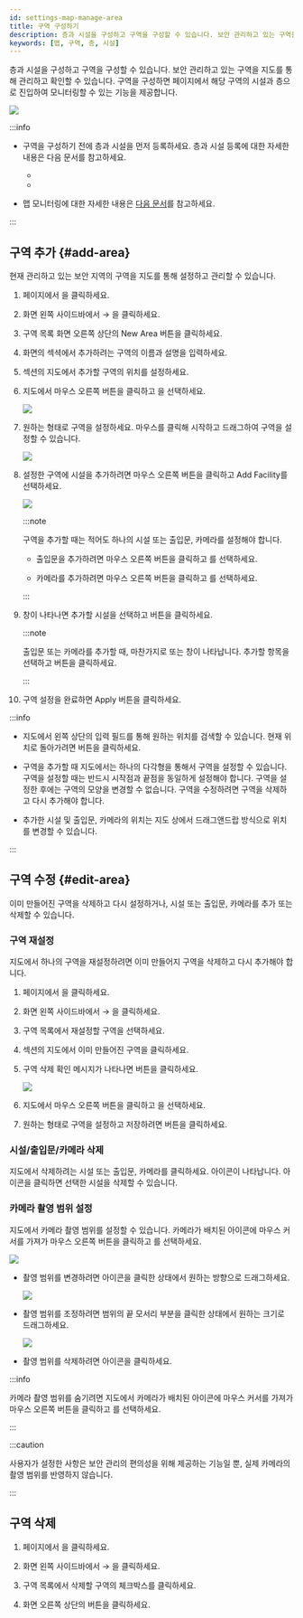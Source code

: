 ```yaml
---
id: settings-map-manage-area
title: 구역 구성하기
description: 층과 시설을 구성하고 구역을 구성할 수 있습니다. 보안 관리하고 있는 구역을 지도를 통해 관리하고 확인할 수 있습니다.
keywords: [맵, 구역, 층, 시설]
---
```


층과 시설을 구성하고 구역을 구성할 수 있습니다. 보안 관리하고 있는 구역을 지도를 통해 관리하고 확인할 수 있습니다. 구역을 구성하면 <Cmd sid='shell.header.arena' /> 페이지에서 해당 구역의 시설과 층으로 진입하여 모니터링할 수 있는 기능을 제공합니다.

<Image src='/img/monitoring-map-open-map.png' />

:::info

* 구역을 구성하기 전에 층과 시설을 먼저 등록하세요. 층과 시설 등록에 대한 자세한 내용은 다음 문서를 참고하세요.

  * <DocLink docId='platform/biostar_x/settings-map-manage-floor' />

  * <DocLink docId='platform/biostar_x/settings-map-manage-facility' />

* 맵 모니터링에 대한 자세한 내용은 [다음 문서](monitoring-map)를 참고하세요.

:::

## 구역 추가 {#add-area}

현재 관리하고 있는 보안 지역의 구역을 지도를 통해 설정하고 관리할 수 있습니다.

1. <Cmd sid='shell.header.launcher' /> 페이지에서 <Cmd sid='shell.header.setting' />을 클릭하세요.

1. 화면 왼쪽 사이드바에서 <Cmd sid='setting.menu.map.root' /> → <Cmd sid='setting.menu.map.area' />을 클릭하세요.

1. 구역 목록 화면 오른쪽 상단의 <Cmd>New Area</Cmd> 버튼을 클릭하세요.

1. <Cmd sid='setting.area.page.title' /> 화면의 <Cmd sid='setting.area.information.section.title' /> 섹셕에서 추가하려는 구역의 이름과 설명을 입력하세요.

1. <Cmd sid='setting.area.configuration.section.title' /> 섹션의 지도에서 추가할 구역의 위치를 설정하세요.

1. 지도에서 마우스 오른쪽 버튼을 클릭하고 <Cmd sid='setting.area.label.setArea' />을 선택하세요.

    <Image src='/img/biostarx-settings-map-area-add-01.png' />

1. 원하는 형태로 구역을 설정하세요. 마우스를 클릭해 시작하고 드래그하여 구역을 설정할 수 있습니다.

    <Image src='/img/biostarx-settings-map-area-drawing.gif' alone />

1. 설정한 구역에 시설을 추가하려면 마우스 오른쪽 버튼을 클릭하고 <Cmd>Add Facility</Cmd>를 선택하세요.

    <Image src='/img/biostarx-settings-map-area-add-02.png' />

    :::note

    구역을 추가할 때는 적어도 하나의 시설 또는 출입문, 카메라를 설정해야 합니다.

    * 출입문을 추가하려면 마우스 오른쪽 버튼을 클릭하고 <Cmd sid='setting.area.label.addDoor' />를 선택하세요.

    * 카메라를 추가하려면 마우스 오른쪽 버튼을 클릭하고 <Cmd sid='setting.area.label.addCamera' />를 선택하세요.

    :::

1. <Cmd sid='setting.area.label.addFacility' /> 창이 나타나면 추가할 시설을 선택하고 <Cmd sid='common.apply' /> 버튼을 클릭하세요.

    :::note

    출입문 또는 카메라를 추가할 때, 마찬가지로 <Cmd sid='setting.area.label.addDoor' /> 또는 <Cmd sid='setting.area.label.addCamera' /> 창이 나타납니다. 추가할 항목을 선택하고 <Cmd sid='common.apply' /> 버튼을 클릭하세요.

    :::

1. 구역 설정을 완료하면 <Cmd>Apply</Cmd> 버튼을 클릭하세요.

:::info

* 지도에서 왼쪽 상단의 입력 필드를 통해 원하는 위치를 검색할 수 있습니다. 현재 위치로 돌아가려면 <IcCurP /> 버튼을 클릭하세요.

* 구역을 추가할 때 지도에서는 하나의 다각형을 통해서 구역을 설정할 수 있습니다. 구역을 설정할 때는 반드시 시작점과 끝점을 동일하게 설정해야 합니다. 구역을 설정한 후에는 구역의 모양을 변경할 수 없습니다. 구역을 수정하려면 구역을 삭제하고 다시 추가해야 합니다.

* 추가한 시설 및 출입문, 카메라의 위치는 지도 상에서 드래그앤드랍 방식으로 위치를 변경할 수 있습니다.

:::


## 구역 수정 {#edit-area}

이미 만들어진 구역을 삭제하고 다시 설정하거나, 시설 또는 출입문, 카메라를 추가 또는 삭제할 수 있습니다.

### 구역 재설정

지도에서 하나의 구역을 재설정하려면 이미 만들어지 구역을 삭제하고 다시 추가해야 합니다. 

1. <Cmd sid='shell.header.launcher' /> 페이지에서 <Cmd sid='shell.header.setting' />을 클릭하세요.

1. 화면 왼쪽 사이드바에서 <Cmd sid='setting.menu.map.root' /> → <Cmd sid='setting.menu.map.area' />을 클릭하세요.

1. 구역 목록에서 재설정할 구역을 선택하세요. 

1. <Cmd sid='setting.area.configuration.section.title' /> 섹션의 지도에서 이미 만들어진 구역을 클릭하세요.

1. 구역 삭제 확인 메시지가 나타나면 <Cmd sid='common.delete' /> 버튼을 클릭하세요.

    <Image src='/img/biostarx-settings-map-area-reset.png' />

1. 지도에서 마우스 오른쪽 버튼을 클릭하고 <Cmd sid='setting.area.label.setArea' />을 선택하세요.

1. 원하는 형태로 구역을 설정하고 저장하려면 <Cmd sid='common.apply' /> 버튼을 클릭하세요.


### 시설/출입문/카메라 삭제

지도에서 삭제하려는 시설 또는 출입문, 카메라를 클릭하세요. <IcFremove /> 아이콘이 나타납니다. 아이콘을 클릭하면 선택한 시설을 삭제할 수 있습니다.

### 카메라 촬영 범위 설정

지도에서 카메라 촬영 범위를 설정할 수 있습니다. 카메라가 배치된 아이콘에 마우스 커서를 가져가 마우스 오른쪽 버튼을 클릭하고 <Cmd sid='setting.area.button.showCoverage' />를 선택하세요.

<Image src='/img/biostarx-settings-map-area-camera-setting.png' />

* 촬영 범위를 변경하려면 <IcCamrot /> 아이콘을 클릭한 상태에서 원하는 방향으로 드래그하세요.

  <Image src='/img/biostarx-settings-map-area-camera-rot.gif' alone />

* 촬영 범위를 조정하려면 범위의 끝 모서리 부분을 클릭한 상태에서 원하는 크기로 드래그하세요.

  <Image src='/img/biostarx-settings-map-area-camera-adjust.gif' alone />

* 촬영 범위를 삭제하려면 <IcFremove /> 아이콘을 클릭하세요.

:::info

카메라 촬영 범위를 숨기려면 지도에서 카메라가 배치된 아이콘에 마우스 커서를 가져가 마우스 오른쪽 버튼을 클릭하고 <Cmd sid='setting.area.button.hideCoverage' />를 선택하세요.

:::

:::caution

사용자가 설정한 사항은 보안 관리의 편의성을 위해 제공하는 기능일 뿐, 실제 카메라의 촬영 범위를 반영하지 않습니다.

:::


## 구역 삭제

1. <Cmd sid='shell.header.launcher' /> 페이지에서 <Cmd sid='shell.header.setting' />을 클릭하세요.

1. 화면 왼쪽 사이드바에서 <Cmd sid='setting.menu.map.root' /> → <Cmd sid='setting.menu.map.area' />을 클릭하세요.

1. 구역 목록에서 삭제할 구역의 체크박스를 클릭하세요.

1. 화면 오른쪽 상단의 <Cmd sid='common.delete' /> 버튼을 클릭하세요.
